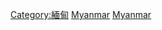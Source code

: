 {{Commonscat|Geography of Myanmar}}
{{Commonscat|Maps of Myanmar|緬甸地圖}}

[[Category:緬甸|Category:緬甸]]
[[Category:亚洲各国地理|Myanmar]]
[[Category:东南亚地理|Myanmar]]